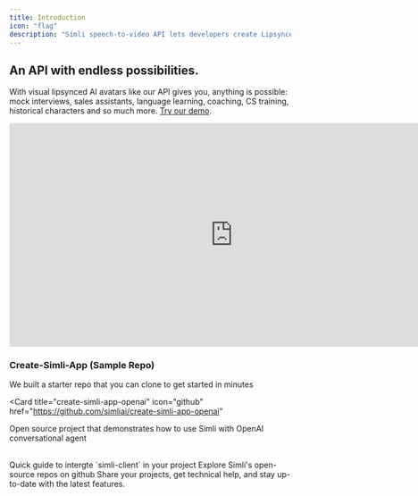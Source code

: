 ```yaml
---
title: Introduction
icon: "flag"
description: "Simli speech-to-video API lets developers create Lipsynced AI avatars. Ready to make your first one? Your journey begins here."
---
```


## An API with endless possibilities.

With visual lipsynced AI avatars like our API gives you, anything is possible: mock interviews, sales assistants, language learning, coaching, CS training, historical characters and so much more. [Try our demo](https://www.simli.com/demo).

<Frame>
<iframe width="800" height="400" src="https://www.youtube.com/embed/kv63muJKQ_k?si=SmOom_UCj-bgr5aT&amp;controls=0" title="YouTube video player" frameborder="0" allow="accelerometer; autoplay; clipboard-write; encrypted-media; gyroscope; picture-in-picture; web-share" referrerpolicy="strict-origin-when-cross-origin" allowfullscreen></iframe>
</Frame>

### Create-Simli-App (Sample Repo)

We built a starter repo that you can clone to get started in minutes

<Card
  title="create-simli-app-openai"
  icon="github"
  href="https://github.com/simliai/create-simli-app-openai"
>
  Open source project that demonstrates how to use Simli with OpenAI conversational agent
</Card>

<br/>

<CardGroup>

<Card title="Quick Start" icon="bolt" href="/get-started">
  Quick guide to intergte `simli-client` in your project
</Card>

<Card title="Explore our repos" icon="github" href="https://github.com/simliai">
  Explore Simli's open-source repos on github
</Card>

<Card title="Join our community" icon="discord" href="https://discord.gg/yQx49zNF4d">
  Share your projects, get technical help, and stay up-to-date with the latest features.
</Card>

</CardGroup>

